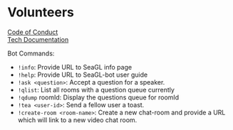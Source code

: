 # Volunteers

[Code of Conduct](https://seagl.org/code_of_conduct)  
[Tech Documentation](https://github.com/SeaGL/organization/tree/main/tech/docs)

Bot Commands:

- `!info`: Provide URL to SeaGL info page
- `!help`: Provide URL to SeaGL-bot user guide
- `!ask <question>`: Accept a question for a speaker.
- `!qlist`: List all rooms with a question queue currently
- `!qdump` roomId: Display the questions queue for roomId
- `!tea <user-id>`: Send a fellow user a toast.
- `!create-room <room-name>`: Create a new chat-room and provide a URL which will link to a new video chat room.
